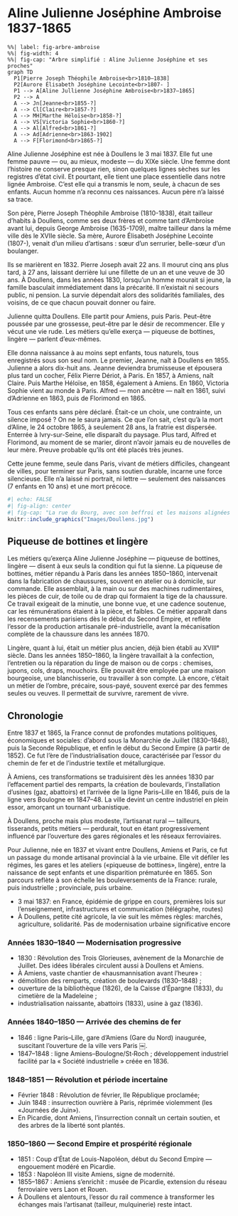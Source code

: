# Aline Julienne Joséphine Ambroise 1837-1865


```mermaid
%%| label: fig-arbre-ambroise
%%| fig-width: 4
%%| fig-cap: "Arbre simplifié : Aline Julienne Joséphine et ses proches"
graph TD
  P1[Pierre Joseph Théophile Ambroise<br>1810–1838]
  P2[Aurore Élisabeth Joséphine Lecointe<br>1807- ]  
  P1 --> A[Aline Jullienne Joséphine Ambroise<br>1837–1865]
  P2 --> A
  A --> Jn[Jeanne<br>1855‑?]
  A --> Cl[Claire<br>1857‑?]
  A --> MH[Marthe Héloïse<br>1858‑?]
  A --> VS[Victoria Sophie<br>1860‑?]
  A --> Al[Alfred<br>1861‑?]
  A --> Ad[Adrienne<br>1863‑1902]
  A --> F[Florimond<br>1865‑?]
```


Aline Julienne Joséphine est née à Doullens le 3 mai 1837. Elle fut une femme pauvre — ou, au mieux, modeste — du XIXe siècle. Une femme dont l’histoire ne conserve presque rien, sinon quelques lignes sèches sur les registres d’état civil. Et pourtant, elle tient une place essentielle dans notre lignée Ambroise. C’est elle qui a transmis le nom, seule, à chacun de ses enfants. Aucun homme n’a reconnu ces naissances. Aucun père n’a laissé sa trace.

Son père, Pierre Joseph Théophile Ambroise (1810-1838), était tailleur d’habits à Doullens, comme ses deux frères et comme tant d’Ambroise avant lui, depuis George Ambroise (1635-1709), maître tailleur dans la même ville dès le XVIIe siècle. Sa mère, Aurore Élisabeth Joséphine Lecointe (1807-), venait d’un milieu d’artisans : sœur d’un serrurier, belle-sœur d’un boulanger.

Ils se marièrent en 1832. Pierre Joseph avait 22 ans. Il mourut cinq ans plus tard, à 27 ans, laissant derrière lui une fillette de un an et une veuve de 30 ans. À Doullens, dans les années 1830, lorsqu’un homme mourait si jeune, la famille basculait immédiatement dans la précarité. Il n’existait ni secours public, ni pension. La survie dépendait alors des solidarités familiales, des voisins, de ce que chacun pouvait donner ou faire.

Julienne quitta Doullens. Elle partit pour Amiens, puis Paris. Peut-être poussée par une grossesse, peut-être par le désir de recommencer. Elle y vécut une vie rude. Les métiers qu’elle exerça — piqueuse de bottines, lingère — parlent d’eux-mêmes.

Elle donna naissance à au moins sept enfants, tous naturels, tous enregistrés sous son seul nom. Le premier, Jeanne, naît à Doullens en 1855. Julienne a alors dix-huit ans. Jeanne deviendra brumisseuse et épousera plus tard un cocher, Félix Pierre Dériot, à Paris. En 1857, à Amiens, naît Claire. Puis Marthe Héloïse, en 1858, également à Amiens. En 1860, Victoria Sophie vient au monde à Paris. Alfred — mon ancêtre — naît en 1861, suivi d’Adrienne en 1863, puis de Florimond en 1865.

Tous ces enfants sans père déclaré. Était-ce un choix, une contrainte, un silence imposé ? On ne le saura jamais. Ce que l’on sait, c’est qu’à la mort d’Aline, le 24 octobre 1865, à seulement 28 ans, la fratrie est dispersée. Enterrée à Ivry-sur-Seine, elle disparaît du paysage. Plus tard, Alfred et Florimond, au moment de se marier, diront n’avoir jamais eu de nouvelles de leur mère. Preuve probable qu’ils ont été placés très jeunes.

Cette jeune femme, seule dans Paris, vivant de métiers difficiles, changeant de villes, pour terminer sur Paris, sans soutien durable, incarne  une force silencieuse. Elle n’a laissé ni portrait, ni lettre — seulement des naissances (7 enfants en 10 ans) et une mort précoce. 


```r
#| echo: FALSE
#| fig-align: center
#| fig-cap: "La rue du Bourg, avec son beffroi et les maisons alignées le long du commerce central — un quartier vivant dès le XIXᵉ siècle."
knitr::include_graphics("Images/Doullens.jpg")
```

## Piqueuse de bottines et lingère


Les métiers qu’exerça Aline Julienne Joséphine — piqueuse de bottines, lingère — disent à eux seuls la condition qui fut la sienne. La piqueuse de bottines, métier répandu à Paris dans les années 1850–1860, intervenait dans la fabrication de chaussures, souvent en atelier ou à domicile, sur commande. Elle assemblait, à la main ou sur des machines rudimentaires, les pièces de cuir, de toile ou de drap qui formaient la tige de la chaussure. Ce travail exigeait de la minutie, une bonne vue, et une cadence soutenue, car les rémunérations étaient à la pièce, et faibles. Ce métier apparaît dans les recensements parisiens dès le début du Second Empire, et reflète l’essor de la production artisanale pré-industrielle, avant la mécanisation complète de la chaussure dans les années 1870.

Lingère, quant à lui, était un métier plus ancien, déjà bien établi au XVIIIᵉ siècle. Dans les années 1850–1860, la lingère travaillait à la confection, l’entretien ou la réparation du linge de maison ou de corps : chemises, jupons, cols, draps, mouchoirs. Elle pouvait être employée par une maison bourgeoise, une blanchisserie, ou travailler à son compte. Là encore, c’était un métier de l’ombre, précaire, sous-payé, souvent exercé par des femmes seules ou veuves. Il permettait de survivre, rarement de vivre.


## Chronologie

Entre 1837 et 1865, la France connut de profondes mutations politiques, économiques et sociales: d’abord sous la Monarchie de Juillet (1830–1848), puis la Seconde République, et enfin le début du Second Empire (à partir de 1852). Ce fut l’ère de l’industrialisation douce, caractérisée par l’essor du chemin de fer et de l’industrie textile et métallurgique.

À Amiens, ces transformations se traduisirent dès les années 1830 par l’effacement partiel des remparts, la création de boulevards, l’installation d’usines (gaz, abattoirs) et l’arrivée de la ligne Paris–Lille en 1846, puis de la ligne vers Boulogne en 1847–48. La ville devint un centre industriel en plein essor, amorçant un tournant urbanistique.

À Doullens, proche mais plus modeste, l’artisanat rural — tailleurs, tisserands, petits métiers — perdurait, tout en étant progressivement influencé par l’ouverture des gares régionales et les réseaux ferroviaires.

Pour Julienne, née en 1837 et vivant entre Doullens, Amiens et Paris, ce fut un passage du monde artisanal provincial à la vie urbaine. Elle vit défiler les régimes, les gares et les ateliers («piqueuse de bottines», lingère), entre la naissance de sept enfants et une disparition prématurée en 1865. Son parcours reflète à son échelle les bouleversements de la France: rurale, puis industrielle ; provinciale, puis urbaine.



- 3 mai 1837: en France, épidémie de grippe en cours, premières lois sur l’enseignement, infrastructures et communication (télégraphe, routes)
-  À Doullens, petite cité agricole, la vie suit les mêmes règles: marchés, agriculture, solidarité. Pas de modernisation urbaine significative encore

### Années 1830–1840 — Modernisation progressive

- 1830 : Révolution des Trois Glorieuses, avènement de la Monarchie de Juillet. Des idées libérales circulent aussi à Doullens et Amiens.
-	À Amiens, vaste chantier de «hausmannisation avant l’heure» :
-	démolition des remparts, création de boulevards (1830–1848) ;
-	ouverture de la bibliothèque (1826), de la Caisse d’Épargne (1833), du cimetière de la Madeleine ;
-	industrialisation naissante, abattoirs (1833), usine à gaz (1836).

###  Années 1840–1850 — Arrivée des chemins de fer

-	1846 : ligne Paris–Lille, gare d’Amiens (Gare du Nord) inaugurée, suscitant l’ouverture de la ville vers Paris  ￼.
-	1847–1848 : ligne Amiens–Boulogne/St‑Roch ; développement industriel facilité par la « Société industrielle » créée en 1836.

### 1848–1851 — Révolution et période incertaine

-	Février 1848 : Révolution de février, IIe République proclamée;
- Juin 1848 : insurrection ouvrière à Paris, réprimée violemment (les «Journées de Juin»).
- En Picardie, dont Amiens, l’insurrection connaît un certain soutien, et des arbres de la liberté sont plantés.

###  1850–1860 — Second Empire et prospérité régionale

-	1851 : Coup d’État de Louis-Napoléon, début du Second Empire — engouement modéré en Picardie.
-	1853 : Napoléon III visite Amiens, signe de modernité.
-	1855–1867 : Amiens s’enrichit : musée de Picardie, extension du réseau ferroviaire vers Laon et Rouen.
-	À Doullens et alentours, l’essor du rail commence à transformer les échanges mais l’artisanat (tailleur, mulquinerie) reste intact.




